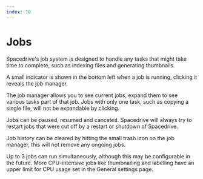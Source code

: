 ```yaml
---
index: 10
---
```


# Jobs

Spacedrive's job system is designed to handle any tasks that might take time to complete, such as indexing files and generating thumbnails.

A small indicator is shown in the bottom left when a job is running, clicking it reveals the job manager.

The job manager allows you to see current jobs, expand them to see various tasks part of that job. Jobs with only one task, such as copying a single file, will not be expandable by clicking.

Jobs can be paused, resumed and canceled. Spacedrive will always try to restart jobs that were cut off by a restart or shutdown of Spacedrive.

Job history can be cleared by hitting the small trash icon on the job manager, this will not remove any ongoing jobs.

Up to 3 jobs can run simultaneously, although this may be configurable in the future. More CPU-intensive jobs like thumbnailing and labelling have an upper limit for CPU usage set in the General settings page.

